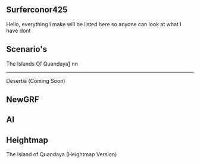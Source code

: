 == Surferconor425 ==

Hello, everything I make will be listed here so anyone can look at what I have dont


== Scenario's ==

The Islands Of Quandaya[http://www.tt-forums.net/viewtopic.php?f=29&p=1061579#p1061579]                               nn
----
Desertia (Coming Soon)

== NewGRF ==



== AI ==


== Heightmap ==

The Island of Quandaya (Heightmap Version)